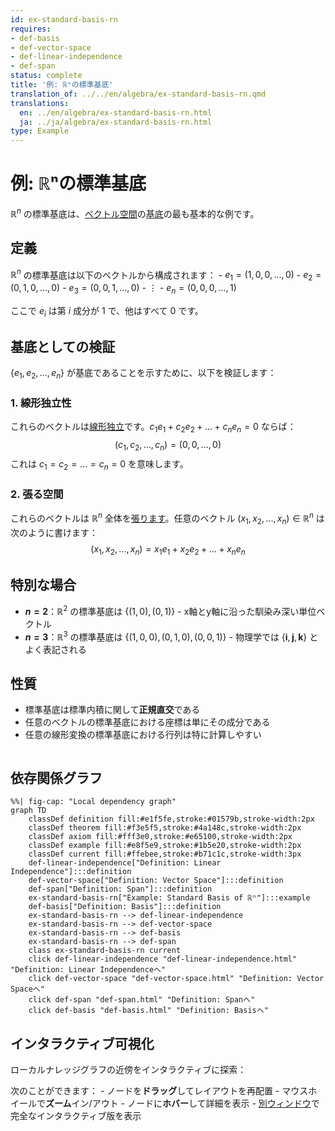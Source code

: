 ```yaml
---
id: ex-standard-basis-rn
requires:
- def-basis
- def-vector-space
- def-linear-independence
- def-span
status: complete
title: '例: ℝⁿの標準基底'
translation_of: ../../en/algebra/ex-standard-basis-rn.qmd
translations:
  en: ../en/algebra/ex-standard-basis-rn.html
  ja: ../ja/algebra/ex-standard-basis-rn.html
type: Example
---
```


# 例: ℝⁿの標準基底

$\mathbb{R}^n$ の標準基底は、[ベクトル空間](def-vector-space.qmd)の[基底](def-basis.qmd)の最も基本的な例です。

## 定義

$\mathbb{R}^n$ の標準基底は以下のベクトルから構成されます：
- $e_1 = (1, 0, 0, ..., 0)$
- $e_2 = (0, 1, 0, ..., 0)$
- $e_3 = (0, 0, 1, ..., 0)$
- $\vdots$
- $e_n = (0, 0, 0, ..., 1)$

ここで $e_i$ は第 $i$ 成分が 1 で、他はすべて 0 です。

## 基底としての検証

$\{e_1, e_2, ..., e_n\}$ が基底であることを示すために、以下を検証します：

### 1. 線形独立性

これらのベクトルは[線形独立](def-linear-independence.qmd)です。$c_1e_1 + c_2e_2 + ... + c_ne_n = 0$ ならば：
$$(c_1, c_2, ..., c_n) = (0, 0, ..., 0)$$
これは $c_1 = c_2 = ... = c_n = 0$ を意味します。

### 2. 張る空間

これらのベクトルは $\mathbb{R}^n$ 全体を[張ります](def-span.qmd)。任意のベクトル $(x_1, x_2, ..., x_n) \in \mathbb{R}^n$ は次のように書けます：
$$(x_1, x_2, ..., x_n) = x_1e_1 + x_2e_2 + ... + x_ne_n$$

## 特別な場合

- **$n = 2$**：$\mathbb{R}^2$ の標準基底は $\{(1,0), (0,1)\}$ - x軸とy軸に沿った馴染み深い単位ベクトル
- **$n = 3$**：$\mathbb{R}^3$ の標準基底は $\{(1,0,0), (0,1,0), (0,0,1)\}$ - 物理学では $\{\mathbf{i}, \mathbf{j}, \mathbf{k}\}$ とよく表記される

## 性質

- 標準基底は標準内積に関して**正規直交**である
- 任意のベクトルの標準基底における座標は単にその成分である
- 任意の線形変換の標準基底における行列は特に計算しやすい

```mermaid
```

## 依存関係グラフ

```mermaid
%%| fig-cap: "Local dependency graph"
graph TD
    classDef definition fill:#e1f5fe,stroke:#01579b,stroke-width:2px
    classDef theorem fill:#f3e5f5,stroke:#4a148c,stroke-width:2px
    classDef axiom fill:#fff3e0,stroke:#e65100,stroke-width:2px
    classDef example fill:#e8f5e9,stroke:#1b5e20,stroke-width:2px
    classDef current fill:#ffebee,stroke:#b71c1c,stroke-width:3px
    def-linear-independence["Definition: Linear Independence"]:::definition
    def-vector-space["Definition: Vector Space"]:::definition
    def-span["Definition: Span"]:::definition
    ex-standard-basis-rn["Example: Standard Basis of ℝⁿ"]:::example
    def-basis["Definition: Basis"]:::definition
    ex-standard-basis-rn --> def-linear-independence
    ex-standard-basis-rn --> def-vector-space
    ex-standard-basis-rn --> def-basis
    ex-standard-basis-rn --> def-span
    class ex-standard-basis-rn current
    click def-linear-independence "def-linear-independence.html" "Definition: Linear Independenceへ"
    click def-vector-space "def-vector-space.html" "Definition: Vector Spaceへ"
    click def-span "def-span.html" "Definition: Spanへ"
    click def-basis "def-basis.html" "Definition: Basisへ"
```

## インタラクティブ可視化

ローカルナレッジグラフの近傍をインタラクティブに探索：

::: {.graph-viz data-id="ex-standard-basis-rn" data-width="700" data-height="500"}
:::

次のことができます：
- ノードを**ドラッグ**してレイアウトを再配置
- マウスホイールで**ズーム**イン/アウト
- ノードに**ホバー**して詳細を表示
- [別ウィンドウ](../../output/interactive/ex-standard-basis-rn.html){target="_blank"}で完全なインタラクティブ版を表示
